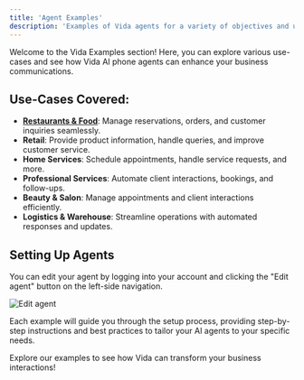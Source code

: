 ```yaml
---
title: 'Agent Examples'
description: 'Examples of Vida agents for a variety of objectives and use-cases.'
---
```


Welcome to the Vida Examples section! Here, you can explore various use-cases and see how Vida AI phone agents can enhance your business communications.

## Use-Cases Covered:
- **[Restaurants & Food](/api-reference/examples/restaurants)**: Manage reservations, orders, and customer inquiries seamlessly.
- **Retail**: Provide product information, handle queries, and improve customer service.
- **Home Services**: Schedule appointments, handle service requests, and more.
- **Professional Services**: Automate client interactions, bookings, and follow-ups.
- **Beauty & Salon**: Manage appointments and client interactions efficiently.
- **Logistics & Warehouse**: Streamline operations with automated responses and updates.

## Setting Up Agents

You can edit your agent by logging into your account and clicking the "Edit agent" button on the left-side navigation.

![Edit agent](https://vidapublic.s3.us-east-2.amazonaws.com/vida-edit-agent-screen.png "Edit agent")

Each example will guide you through the setup process, providing step-by-step instructions and best practices to tailor your AI agents to your specific needs.

Explore our examples to see how Vida can transform your business interactions!



